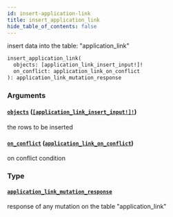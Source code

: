 ```yaml
---
id: insert-application-link
title: insert_application_link
hide_table_of_contents: false
---
```


insert data into the table: "application_link"

```graphql
insert_application_link(
  objects: [application_link_insert_input!]!
  on_conflict: application_link_on_conflict
): application_link_mutation_response
```

### Arguments

#### [`objects`](#) ([`[application_link_insert_input!]!`](../inputs/application-link-insert-input))

the rows to be inserted

#### [`on_conflict`](#) ([`application_link_on_conflict`](../inputs/application-link-on-conflict))

on conflict condition

### Type

#### [`application_link_mutation_response`](../objects/application-link-mutation-response)

response of any mutation on the table "application_link"
